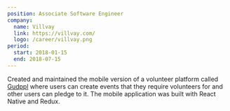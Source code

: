 ```yaml
---
position: Associate Software Engineer
company:
  name: Villvay
  link: https://villvay.com/
  logo: /career/villvay.png
period:
  start: 2018-01-15
  end: 2018-07-15
---
```


Created and maintained the mobile version of a volunteer platform called [Gudppl](https://gudppl.com/) where users can create events that they require volunteers for and other users can pledge to it. The mobile application was built with React Native and Redux.
